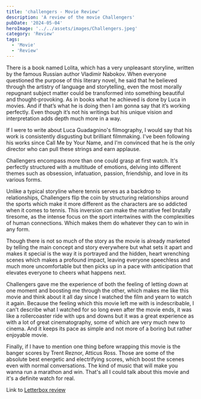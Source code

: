 ```yaml
---
title: 'challengers - Movie Review'
description: 'A review of the movie Challengers'
pubDate: '2024-05-04'
heroImage: '../../assets/images/Challengers.jpeg'
category: 'Review'
tags:
  - 'Movie'
  - 'Review'
---
```


There is a book named Lolita, which has a very unpleasant storyline, written by the famous Russian author Vladimir Nabokov. When everyone questioned the purpose of this literary novel, he said that he believed through the artistry of language and storytelling, even the most morally repugnant subject matter could be transformed into something beautiful and thought-provoking. As in books what he achieved is done by Luca in movies. And if that’s what he is doing then I am gonna say that it’s working perfectly. Even though it’s not his writings but his unique vision and interpretation adds depth much more in a way.

If I were to write about Luca Guadagnino's filmography, I would say that his work is consistently disgusting but brilliant filmmaking. I've been following his works since Call Me by Your Name, and I'm convinced that he is the only director who can pull these strings and earn applause.

Challengers encompass more than one could grasp at first watch. It's perfectly structured with a multitude of emotions, delving into different themes such as obsession, infatuation, passion, friendship, and love in its various forms.

Unlike a typical storyline where tennis serves as a backdrop to relationships, Challengers flip the coin by structuring relationships around the sports which make it more different as the characters are so addicted when it comes to tennis. This inversion can make the narrative feel brutally tiresome, as the intense focus on the sport intertwines with the complexities of human connections. Which makes them do whatever they can to win in any form.

Though there is not so much of the story as the movie is already marketed by telling the main concept and story everywhere but what sets it apart and makes it special is the way it is portrayed and the hidden, heart wrenching scenes which makes a profound impact, leaving everyone speechless and much more uncomfortable but then picks up in a pace with anticipation that elevates everyone to cheers what happens next.

Challengers gave me the experience of both the feeling of letting down at one moment and boosting me through the other, which makes me like this movie and think about it all day since I watched the film and yearn to watch it again. Because the feeling which this movie left me with is indescribable, I can't describe what I watched for so long even after the movie ends, it was like a rollercoaster ride with ups and downs but it was a great experience as with a lot of great cinematography, some of which are very much new to cinema. And it keeps its pace as simple and not more of a boring but rather enjoyable movie.

Finally, if I have to mention one thing before wrapping this movie is the banger scores by Trent Reznor, Atticus Ross. Those are some of the absolute best energetic and electrifying scores, which boost the scenes even with normal conversations. The kind of music that will make you wanna run a marathon and win. That's all I could talk about this movie and it's a definite watch for real.

Link to [Letterbox review](https://boxd.it/zld0)
